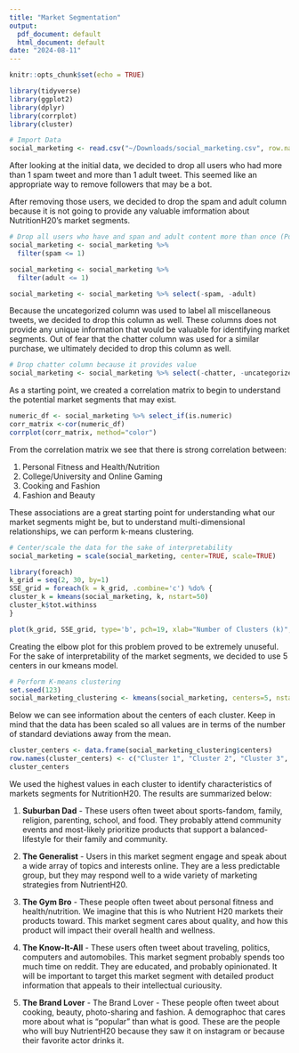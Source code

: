 ```yaml
---
title: "Market Segmentation"
output:
  pdf_document: default
  html_document: default
date: "2024-08-11"
---
```


```r
knitr::opts_chunk$set(echo = TRUE)
```

```r
library(tidyverse)
library(ggplot2)
library(dplyr)
library(corrplot)
library(cluster)
```

```r
# Import Data
social_marketing <- read.csv("~/Downloads/social_marketing.csv", row.names = 1)
```

After looking at the initial data, we decided to drop all users who had more than 1 spam tweet and more than 1 adult tweet. This seemed like an appropriate way to remove followers that may be a bot.

After removing those users, we decided to drop the spam and adult column because it is not going to provide any valuable imformation about NutritionH20's market segments. 

```r
# Drop all users who have and span and adult content more than once (Potential Spa)
social_marketing <- social_marketing %>% 
  filter(spam <= 1)

social_marketing <- social_marketing %>% 
  filter(adult <= 1)

social_marketing <- social_marketing %>% select(-spam, -adult)
```

Because the uncategorized column was used to label all miscellaneous tweets, we decided to drop this column as well. These columns does not provide any unique information that would be valuable for identifying market segments. Out of fear that the chatter column was used for a similar purchase, we ultimately decided to drop this column as well.


```r
# Drop chatter column because it provides value
social_marketing <- social_marketing %>% select(-chatter, -uncategorized)
```

As a starting point, we created a correlation matrix to begin to understand the potential market segments that may exist. 

```r
numeric_df <- social_marketing %>% select_if(is.numeric)
corr_matrix <-cor(numeric_df)
corrplot(corr_matrix, method="color")
```
From the correlation matrix we see that there is strong correlation between:

1) Personal Fitness and Health/Nutrition
2) College/University and Online Gaming
3) Cooking and Fashion
4) Fashion and Beauty

These associations are a great starting point for understanding what our market segments might be, but to understand multi-dimensional relationships, we can perform k-means clustering.

```r
# Center/scale the data for the sake of interpretability
social_marketing = scale(social_marketing, center=TRUE, scale=TRUE)
```


```r

library(foreach)
k_grid = seq(2, 30, by=1)
SSE_grid = foreach(k = k_grid, .combine='c') %do% {
cluster_k = kmeans(social_marketing, k, nstart=50)
cluster_k$tot.withinss
}

plot(k_grid, SSE_grid, type='b', pch=19, xlab="Number of Clusters (k)", ylab="Total Within-Cluster SSE", main="Elbow Plot for K-Means")
```

Creating the elbow plot for this problem proved to be extremely unuseful. For the sake of interpretability of the market segments, we decided to use 5 centers in our kmeans model.

```r
# Perform K-means clustering
set.seed(123)
social_marketing_clustering <- kmeans(social_marketing, centers=5, nstart=25)
```

Below we can see information about the centers of each cluster. Keep in mind that the data has been scaled so all values are in terms of the number of standard deviations away from the mean. 

```r
cluster_centers <- data.frame(social_marketing_clustering$centers)
row.names(cluster_centers) <- c("Cluster 1", "Cluster 2", "Cluster 3", "Cluster 4","Cluster 5")
cluster_centers
```
We used the highest values in each cluster to identify characteristics of markets segments for NutritionH20. The results are summarized below:

1. **Suburban Dad** - These users often tweet about sports-fandom, family, religion, parenting, school, and food. They probably attend community events and most-likely prioritize products that support a balanced-lifestyle for their family and community.

2. **The Generalist** - Users in this market segment engage and speak about a wide array of topics and interests online. They are a less predictable group, but they may respond well to a wide variety of marketing strategies from NutrientH20.

3. **The Gym Bro** - These people often tweet about personal fitness and health/nutrition. We imagine that this is who Nutrient H20 markets their products toward. This market segment cares about quality, and how this product will impact their overall health and wellness.

4. **The Know-It-All** - These users often tweet about traveling, politics, computers and automobiles. This market segment probably spends too much time on reddit. They are educated,  and probably opinionated. It will be important to target this market segment with detailed product information that appeals to their intellectual curiousity.

5. **The Brand Lover** - The Brand Lover - These people often tweet about cooking, beauty, photo-sharing and fashion. A demographoc that cares more about what is "popular" than what is good. These are the people who will buy NutrientH20 because they saw it on instagram or because their favorite actor drinks it.
